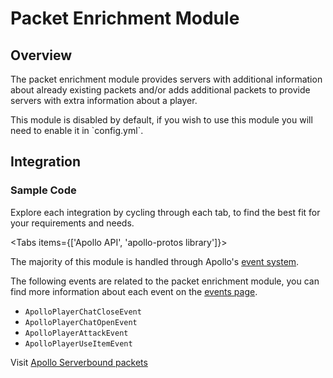 
# Packet Enrichment Module

## Overview

The packet enrichment module provides servers with additional information about already existing packets and/or adds additional packets to provide servers with extra information about a player.

<Callout type="info">
  This module is disabled by default, if you wish to use this module you will need to enable it in `config.yml`.
</Callout>

## Integration

### Sample Code
Explore each integration by cycling through each tab, to find the best fit for your requirements and needs.

<Tabs items={['Apollo API', 'apollo-protos library']}>

<Tab>

The majority of this module is handled through Apollo's [event system](/apollo/developers/events).

The following events are related to the packet enrichment module, you can find more information about each event on the [events page](/apollo/developers/events).
* `ApolloPlayerChatCloseEvent`
* `ApolloPlayerChatOpenEvent`
* `ApolloPlayerAttackEvent`
* `ApolloPlayerUseItemEvent`

</Tab>

<Tab>

Visit [Apollo Serverbound packets](/apollo/developers/lightweight/protobuf/serverbound-packets)

</Tab>

</Tabs>

